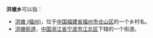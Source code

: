 '''洪塘乡'''可以指：
* [[洪塘_(福州)|洪塘 (福州)]]，位于[[中华人民共和国|中国]][[福建省|福建省]][[福州市|福州市]][[仓山区|仓山区]]的一个乡村名。
* [[洪塘街道|洪塘街道]]，[[中国|中国]][[浙江省|浙江省]][[宁波市|宁波市]][[江北区_(宁波市)|江北区]]下辖的一个街道。

{{disambig|H|Cat=三字中国乡名消歧义}}